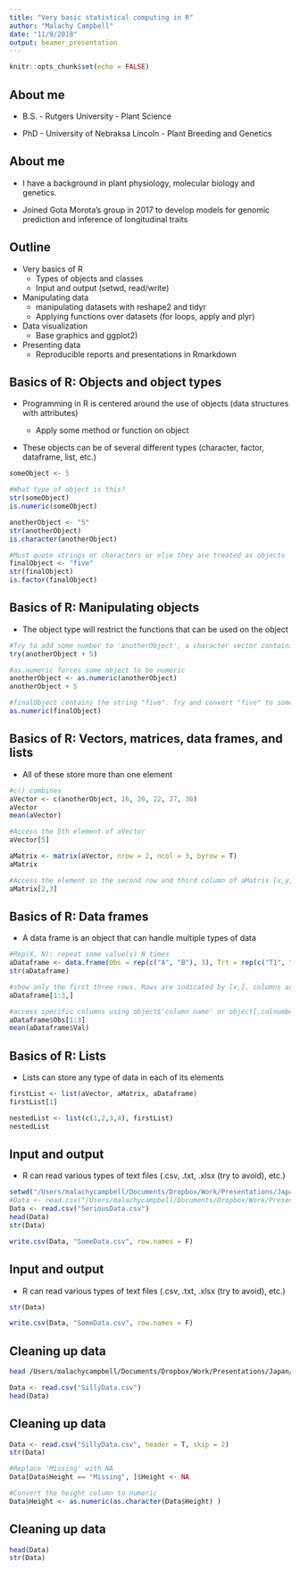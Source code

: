 ```yaml
---
title: "Very basic statistical computing in R"
author: "Malachy Campbell"
date: "11/9/2018"
output: beamer_presentation
---
```


```r
knitr::opts_chunk$set(echo = FALSE)
```

## About me
- B.S. - Rutgers University - Plant Science

- PhD - University of Nebraksa Lincoln - Plant Breeding and Genetics

\begin{center}

\includegraphics[height=255px]{Map}

\end{center}

## About me

- I have a background in plant physiology, molecular biology and genetics.

\begin{center}

\includegraphics[height=100px]{HTP}

\end{center}

- Joined Gota Morota's group in 2017 to develop models for genomic prediction and inference of longitudinal traits


## Outline
- Very basics of R
    - Types of objects and classes
    - Input and output (setwd, read/write)

- Manipulating data 
    - manipulating datasets with reshape2 and tidyr
    - Applying functions over datasets (for loops, apply and plyr)
    
- Data visualization
    - Base graphics and ggplot2)

- Presenting data
    - Reproducible reports and presentations in Rmarkdown


## Basics of R: Objects and object types

- Programming in R is centered around the use of objects (data structures with attributes)

    - Apply some method or function on object
    
- These objects can be of several different types (character, factor, dataframe, list, etc.)

\tiny
```r
someObject <- 5

#What type of object is this?
str(someObject)
is.numeric(someObject)

anotherObject <- "5"
str(anotherObject)
is.character(anotherObject)

#Must quote strings or characters or else they are treated as objects
finalObject <- "five"
str(finalObject)
is.factor(finalObject)
```

## Basics of R: Manipulating objects
- The object type will restrict the functions that can be used on the object

\tiny
```r
#Try to add some number to 'anotherObject', a character vector containing '5'
try(anotherObject + 5)

#as.numeric forces some object to be numeric
anotherObject <- as.numeric(anotherObject)
anotherObject + 5

#finalObject contains the string "five". Try and convert "five" to some number. R doesn't like this.
as.numeric(finalObject)
```

## Basics of R: Vectors, matrices, data frames, and lists
- All of these store more than one element

\tiny
```r
#c() combines 
aVector <- c(anotherObject, 16, 20, 22, 27, 30)
aVector
mean(aVector)

#Access the 5th element of aVector
aVector[5]

aMatrix <- matrix(aVector, nrow = 2, ncol = 3, byrow = T)
aMatrix

#Access the element in the second row and third column of aMatrix [x,y]
aMatrix[2,3]
```

## Basics of R: Data frames
- A data frame is an object that can handle multiple types of data

\tiny
```r
#Rep(X, N): repeat some value(s) N times 
aDataframe <- data.frame(Obs = rep(c("A", "B"), 3), Trt = rep(c("T1", "T2"), 3), Val = aVector)
str(aDataframe)

#show only the first three rows. Rows are indicated by [x,], columns are [,x]
aDataframe[1:3,]

#access specific columns using object$'column name' or object[,colnumber] 
aDataframe$Obs[1:3]
mean(aDataframe$Val)
```

## Basics of R: Lists
- Lists can store any type of data in each of its elements

\tiny
```r
firstList <- list(aVector, aMatrix, aDataframe)
firstList[1]

nestedList <- list(c(1,2,3,4), firstList)
nestedList
```

## Input and output
- R can read various types of text files (.csv, .txt, .xlsx (try to avoid), etc.)

\tiny
```r
setwd("/Users/malachycampbell/Documents/Dropbox/Work/Presentations/Japan/IntroToR/IntroToR/")
#Data <- read.csv("/Users/malachycampbell/Documents/Dropbox/Work/Presentations/Japan/IntroToR/SeriousData.csv")
Data <- read.csv("SeriousData.csv")
head(Data)
str(Data)

write.csv(Data, "SomeData.csv", row.names = F)
```

## Input and output
- R can read various types of text files (.csv, .txt, .xlsx (try to avoid), etc.)

\tiny
```r
str(Data)

write.csv(Data, "SomeData.csv", row.names = F)
```

## Cleaning up data
\tiny
```bash
head /Users/malachycampbell/Documents/Dropbox/Work/Presentations/Japan/IntroToR/SillyData.csv
```

\tiny
```r
Data <- read.csv("SillyData.csv")
head(Data)
```

## Cleaning up data
\tiny
```r
Data <- read.csv("SillyData.csv", header = T, skip = 2)
str(Data)

#Replace 'Missing' with NA
Data[Data$Height == "Missing", ]$Height <- NA

#Convert the height column to numeric
Data$Height <- as.numeric(as.character(Data$Height) )
```

## Cleaning up data
\tiny
```r
head(Data)
str(Data)
```
